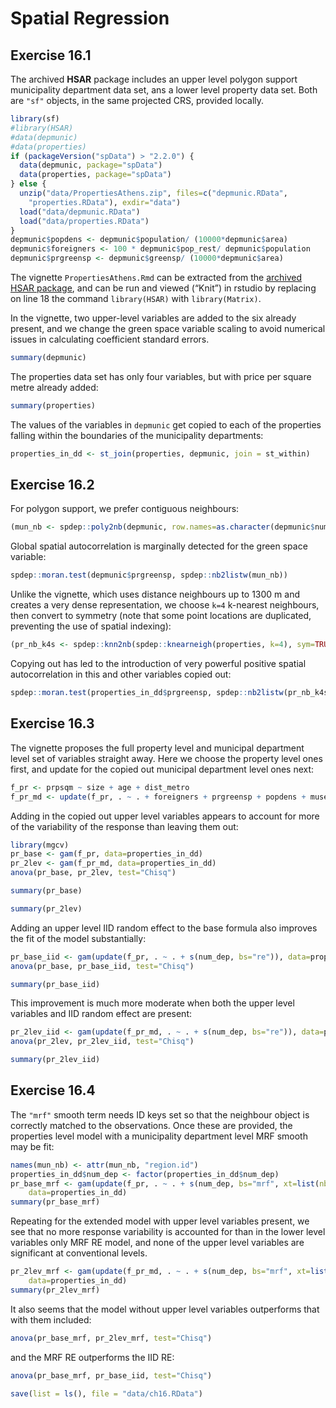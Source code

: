 # Spatial Regression


## Exercise 16.1 {-}

The archived **HSAR** package includes an upper level polygon support municipality department data set, ans a lower level property data set. Both are `"sf"` objects, in the same projected CRS, provided locally.  

```r
library(sf)
#library(HSAR)
#data(depmunic)
#data(properties)
if (packageVersion("spData") > "2.2.0") {
  data(depmunic, package="spData")
  data(properties, package="spData")
} else {
  unzip("data/PropertiesAthens.zip", files=c("depmunic.RData",
    "properties.RData"), exdir="data")
  load("data/depmunic.RData")
  load("data/properties.RData")
}
depmunic$popdens <- depmunic$population/ (10000*depmunic$area)
depmunic$foreigners <- 100 * depmunic$pop_rest/ depmunic$population
depmunic$prgreensp <- depmunic$greensp/ (10000*depmunic$area)
```

The vignette `PropertiesAthens.Rmd` can be extracted from the [archived HSAR package](https://cran.r-project.org/src/contrib/Archive/HSAR/HSAR_0.5.1.tar.gz), and can be run and viewed ("Knit") in rstudio by replacing on line 18 the command `library(HSAR)` with `library(Matrix)`.

In the vignette, two upper-level variables are added to the six already present, and we change the green space variable scaling to avoid numerical issues in calculating coefficient standard errors.

```r
summary(depmunic)
```
The properties data set has only four variables, but with price per square metre already added: 

```r
summary(properties)
```
The values of the variables in `depmunic` get copied to each of the properties falling within the boundaries of the municipality departments:

```r
properties_in_dd <- st_join(properties, depmunic, join = st_within)
```


## Exercise 16.2 {-}

For polygon support, we prefer contiguous neighbours:

```r
(mun_nb <- spdep::poly2nb(depmunic, row.names=as.character(depmunic$num_dep)))
```

Global spatial autocorrelation is marginally detected for the green space variable:

```r
spdep::moran.test(depmunic$prgreensp, spdep::nb2listw(mun_nb))
```
Unlike the vignette, which uses distance neighbours up to 1300 m and creates a very dense representation, we choose `k=4` k-nearest neighbours, then convert to symmetry (note that some point locations are duplicated, preventing the use of spatial indexing):

```r
(pr_nb_k4s <- spdep::knn2nb(spdep::knearneigh(properties, k=4), sym=TRUE, row.names=properties$id))
```
Copying out has led to the introduction of very powerful positive spatial autocorrelation in this and other variables copied out:

```r
spdep::moran.test(properties_in_dd$prgreensp, spdep::nb2listw(pr_nb_k4s))
```


## Exercise 16.3 {-}

The vignette proposes the full property level and municipal department level set of variables straight away. Here we choose the property level ones first, and update for the copied out municipal department level ones next:

```r
f_pr <- prpsqm ~ size + age + dist_metro
f_pr_md <- update(f_pr, . ~ . + foreigners + prgreensp + popdens + museums + airbnb)
```

Adding in the copied out upper level variables appears to account for more of the variability of the response than leaving them out:

```r
library(mgcv)
pr_base <- gam(f_pr, data=properties_in_dd)
pr_2lev <- gam(f_pr_md, data=properties_in_dd)
anova(pr_base, pr_2lev, test="Chisq")
```
```r
summary(pr_base)
```

```r
summary(pr_2lev)
```
Adding an upper level IID random effect to the base formula also improves the fit of the model substantially:

```r
pr_base_iid <- gam(update(f_pr, . ~ . + s(num_dep, bs="re")), data=properties_in_dd)
anova(pr_base, pr_base_iid, test="Chisq")
```

```r
summary(pr_base_iid)
```

This improvement is much more moderate when both the upper level variables and IID random effect are present:

```r
pr_2lev_iid <- gam(update(f_pr_md, . ~ . + s(num_dep, bs="re")), data=properties_in_dd)
anova(pr_2lev, pr_2lev_iid, test="Chisq")
```

```r
summary(pr_2lev_iid)
```

## Exercise 16.4 {-}

The `"mrf"` smooth term needs ID keys set so that the neighbour object is correctly matched to the observations. Once these are provided, the properties level model with a municipality department level MRF smooth may be fit:

```r
names(mun_nb) <- attr(mun_nb, "region.id")
properties_in_dd$num_dep <- factor(properties_in_dd$num_dep)
pr_base_mrf <- gam(update(f_pr, . ~ . + s(num_dep, bs="mrf", xt=list(nb=mun_nb))),
    data=properties_in_dd)
summary(pr_base_mrf)
```
Repeating for the extended model with upper level variables present, we see that no more response variability is accounted for than in the lower level variables only MRF RE model, and none of the upper level variables are significant at conventional levels.

```r
pr_2lev_mrf <- gam(update(f_pr_md, . ~ . + s(num_dep, bs="mrf", xt=list(nb=mun_nb))),
    data=properties_in_dd)
summary(pr_2lev_mrf)
```
It also seems that the model without upper level variables outperforms that with them included:
```r
anova(pr_base_mrf, pr_2lev_mrf, test="Chisq")
```
and the MRF RE outperforms the IID RE:

```r
anova(pr_base_mrf, pr_base_iid, test="Chisq")
```


```r
save(list = ls(), file = "data/ch16.RData")
```
